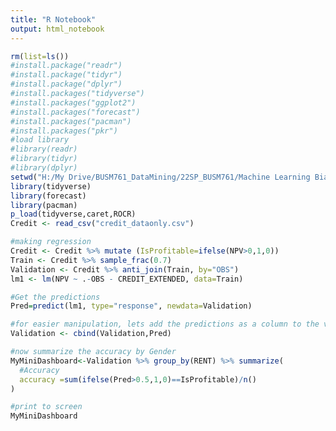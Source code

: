 ```yaml
---
title: "R Notebook"
output: html_notebook
---
```


```r
rm(list=ls())
#install.package("readr")
#install.package("tidyr")
#install.package("dplyr")
#install.packages("tidyverse")
#install.packages("ggplot2")
#install.packages("forecast")
#install.packages("pacman")
#install.packages("pkr")
#load library
#library(readr)
#library(tidyr)
#library(dplyr)
setwd("H:/My Drive/BUSM761_DataMining/22SP_BUSM761/Machine Learning Bias Activity")
library(tidyverse)
library(forecast)
library(pacman)
p_load(tidyverse,caret,ROCR)
Credit <- read_csv("credit_dataonly.csv")
```

```r
#making regression
Credit <- Credit %>% mutate (IsProfitable=ifelse(NPV>0,1,0))
Train <- Credit %>% sample_frac(0.7) 
Validation <- Credit %>% anti_join(Train, by="OBS") 
lm1 <- lm(NPV ~ .-OBS - CREDIT_EXTENDED, data=Train)
```

```r
#Get the predictions 
Pred=predict(lm1, type="response", newdata=Validation)

#for easier manipulation, lets add the predictions as a column to the validation data
Validation <- cbind(Validation,Pred)

#now summarize the accuracy by Gender
MyMiniDashboard<-Validation %>% group_by(RENT) %>% summarize(
  #Accuracy
  accuracy =sum(ifelse(Pred>0.5,1,0)==IsProfitable)/n()
)

#print to screen
MyMiniDashboard 
```

